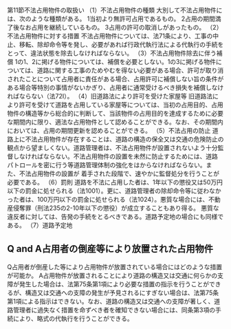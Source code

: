 
第11節不法占用物件の取扱い
（1）不法占用物件の種類
大別して不法占用物件には、次のような種類がある。
1当初より無許可占用であるもの。
2占用の期間満了後なお占用を継続しているもの。
3占用の許可の取消しがあったもの。
（2）不法占用物件に対する措置
不法占用物件については、法71条により、工事の中止、移転、除却命令等を発し、必要があれば行政代執行法による代執行の手続をとって、違法状態を除去しなければならない。
（3）不法占用物件除去に伴う補償
1の1、2に掲げる物件については、補償を必要としない。1の3に掲げる物件については、道路に関する工事のためやむを得ない必要がある場合、許可が取り消されたことについて占用者に責任がある場合、占用許可に補償しない旨の条件がある場合等特別の事情がないかぎり、占用者に通常受けるべき損失を補償しなければならない（法72Ⅰ）。
（4）旧道路法により許可を受けた家屋等
旧道路法により許可を受けて道路を占用している家屋等については、当初の占用目的、占用物件の構造等から総合的に判断して、当該物件の占用目的を達成するために必要な期間内に限り、適法な占用物件として認めることができる。なお、その期間内においては、占用の期間更新を認めることができる。
（5）不法占用の防止
道路上に不法占用物件が存在することは、道路の構造の保全又は交通の危険防止の観点から望ましくない。道路管理者は、不法占用物件が設置されないよう十分監督しなければならない。不法占用物件の設置を未然に防止するためには、道路パトロールを密に行う等道路管理体制の強化をはからなければならない。また、不法占用物件の設置が
着手された段階で、速やかに監督処分を行うことが必要である。
（6）罰則
道路を不法に占用した者は、1年以下の懲役又は50万円以下の罰金に処せられる（法1001）。更に、道路管理者の除却命令等に従わなかった者は、100万円以下の罰金に処せられる（法1024）。悪質な場合には、不動産侵奪罪（刑法235の2-10年以下の懲役）が成立することもあり得る。
悪質な違反者に対しては、告発の手続をとるべきである。道路予定地の場合にも同様である。
（7）道路予定地
## Q and A占用者の倒産等により放置された占用物件
Q占用者が倒産した等により占用物件が放置されている場合にはどのような措置が可能か。
A占用物件が放置されることにより道路の構造又は交通に何らかの支障が発生した場合は、法第75条第1項により必要な措置の指示を行うことができるが、構造又は交通への支障の発生が予見されるにすぎない場合は、法第75条第1項による指示はできない。なお、道路の構造又は交通への支障が著しく、道路管理者に過失なく措置を命ずべき者を確知できない場合には、同条第3項の手続により、略式の代執行を行うことができる。
